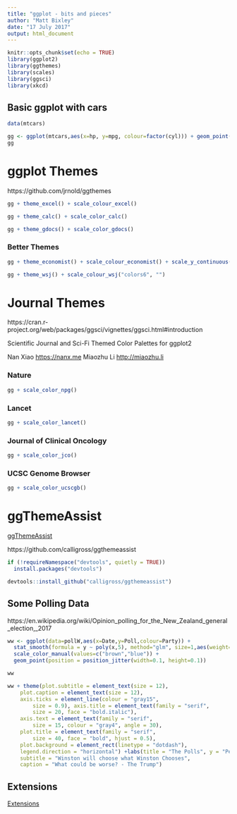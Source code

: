 ```yaml
---
title: "ggplot - bits and pieces"
author: "Matt Bixley"
date: "17 July 2017"
output: html_document
---
```


```r
knitr::opts_chunk$set(echo = TRUE)
library(ggplot2)
library(ggthemes)
library(scales)
library(ggsci)
library(xkcd)
```

## Basic ggplot with cars

```r
data(mtcars)

gg <- ggplot(mtcars,aes(x=hp, y=mpg, colour=factor(cyl))) + geom_point()
gg
```

# ggplot Themes

https://github.com/jrnold/ggthemes


```r
gg + theme_excel() + scale_colour_excel()
```

```r
gg + theme_calc() + scale_color_calc()
```

```r
gg + theme_gdocs() + scale_color_gdocs()
```

### Better Themes

```r
gg + theme_economist() + scale_colour_economist() + scale_y_continuous(position = "right")
```
```r
gg + theme_wsj() + scale_colour_wsj("colors6", "")
```

# Journal Themes

https://cran.r-project.org/web/packages/ggsci/vignettes/ggsci.html#introduction

Scientific Journal and Sci-Fi Themed Color Palettes for ggplot2

Nan Xiao <https://nanx.me> 
Miaozhu Li <http://miaozhu.li>


### Nature
```r
gg + scale_color_npg() 
```

### Lancet
```r
gg + scale_color_lancet()
```

### Journal of Clinical Oncology
```r
gg + scale_color_jco()
```

### UCSC Genome Browser
```r
gg + scale_color_ucscgb()
```

# ggThemeAssist

[ggThemeAssist](https://github.com/calligross/ggthemeassist)

https://github.com/calligross/ggthemeassist


```r
if (!requireNamespace("devtools", quietly = TRUE))
  install.packages("devtools")

devtools::install_github("calligross/ggthemeassist")
```


## Some Polling Data
https://en.wikipedia.org/wiki/Opinion_polling_for_the_New_Zealand_general_election,_2017


```r
ww <- ggplot(data=pollW,aes(x=Date,y=Poll,colour=Party)) + 
  stat_smooth(formula = y ~ poly(x,5), method="glm", size=1,aes(weight=Date)) + 
  scale_color_manual(values=c("brown","blue")) +
  geom_point(position = position_jitter(width=0.1, height=0.1))

ww

ww + theme(plot.subtitle = element_text(size = 12), 
    plot.caption = element_text(size = 12), 
    axis.ticks = element_line(colour = "gray15", 
        size = 0.9), axis.title = element_text(family = "serif", 
        size = 20, face = "bold.italic"), 
    axis.text = element_text(family = "serif", 
        size = 15, colour = "gray4", angle = 30), 
    plot.title = element_text(family = "serif", 
        size = 40, face = "bold", hjust = 0.5), 
    plot.background = element_rect(linetype = "dotdash"), 
    legend.direction = "horizontal") +labs(title = "The Polls", y = "Percent", 
    subtitle = "Winston will choose what Winston Chooses", 
    caption = "What could be worse? - The Trump")
```



## Extensions

[Extensions](http://www.ggplot2-exts.org/gallery/)


